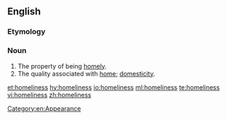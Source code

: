==English==

===Etymology===
{{suffix|en|homely|ness}}

===Noun===
{{en-noun|~|es}}

# The property of being [[homely]].
# The quality associated with [[home]]; [[domesticity]].

[[Category:en:Appearance]]

[[et:homeliness]]
[[hy:homeliness]]
[[io:homeliness]]
[[ml:homeliness]]
[[te:homeliness]]
[[vi:homeliness]]
[[zh:homeliness]]